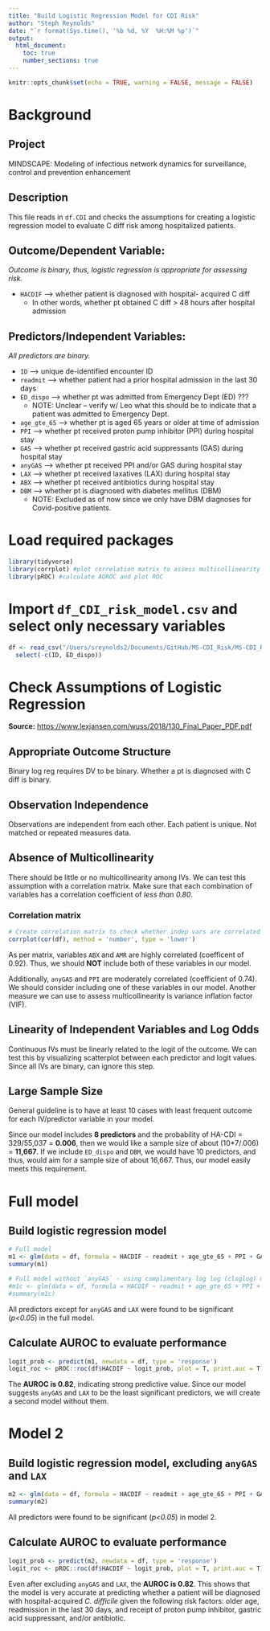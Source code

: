```yaml
---
title: "Build Logistic Regression Model for CDI Risk"
author: "Steph Reynolds"
date: "`r format(Sys.time(), '%b %d, %Y  %H:%M %p')`"
output:
  html_document:
    toc: true
    number_sections: true
---
```


```r
knitr::opts_chunk$set(echo = TRUE, warning = FALSE, message = FALSE)
```

# Background

## Project

MINDSCAPE: Modeling of infectious network dynamics for surveillance, control and prevention enhancement

## Description

This file reads in `df.CDI` and checks the assumptions for creating a logistic regression model to evaluate C diff risk among hospitalized patients.

## Outcome/Dependent Variable:

*Outcome is binary, thus, logistic regression is appropriate for assessing risk.*

-   `HACDIF` --\> whether patient is diagnosed with hospital- acquired C diff
    -   In other words, whether pt obtained C diff \> 48 hours after hospital admission

## Predictors/Independent Variables:

*All predictors are binary.*

-   `ID` --\> unique de-identified encounter ID
-   `readmit` --\> whether patient had a prior hospital admission in the last 30 days
-   `ED_dispo` --\> whether pt was admitted from Emergency Dept (ED) ???
    -   NOTE: Unclear -- verify w/ Leo what this should be to indicate that a patient was admitted to Emergency Dept.
-   `age_gte_65` --\> whether pt is aged 65 years or older at time of admission
-   `PPI` --\> whether pt received proton pump inhibitor (PPI) during hospital stay
-   `GAS` --\> whether pt received gastric acid suppressants (GAS) during hospital stay
-   `anyGAS` --\> whether pt received PPI and/or GAS during hospital stay
-   `LAX` --\> whether pt received laxatives (LAX) during hospital stay
-   `ABX` --\> whether pt received antibiotics during hospital stay
-   `DBM` --\> whether pt is diagnosed with diabetes mellitus (DBM)
    -   NOTE: Excluded as of now since we only have DBM diagnoses for Covid-positive patients.

# Load required packages

```r
library(tidyverse)
library(corrplot) #plot correlation matrix to assess multicollinearity of IVs 
library(pROC) #calculate AUROC and plot ROC
```

# Import `df_CDI_risk_model.csv` and select only necessary variables

```r
df <- read_csv("/Users/sreynolds2/Documents/GitHub/MS-CDI_Risk/MS-CDI_Risk/data/clean/df_CDI_risk_model.csv") %>% 
  select(-c(ID, ED_dispo))
```

# Check Assumptions of Logistic Regression

**Source:** <https://www.lexjansen.com/wuss/2018/130_Final_Paper_PDF.pdf>

## Appropriate Outcome Structure

Binary log reg requires DV to be binary. Whether a pt is diagnosed with C diff is binary.

## Observation Independence

Observations are independent from each other. Each patient is unique. Not matched or repeated measures data.

## Absence of Multicollinearity

There should be little or no multicollinearity among IVs. We can test this assumption with a correlation matrix. Make sure that each combination of variables has a correlation coefficient of *less than 0.80*.

### Correlation matrix

```r
# Create correlation matrix to check whether indep vars are correlated with each other
corrplot(cor(df), method = 'number', type = 'lower') 
```

As per matrix, variables `ABX` and `AMR` are highly correlated (coefficent of 0.92). Thus, we should **NOT** include both of these variables in our model.

Additionally, `anyGAS` and `PPI` are moderately correlated (coefficient of 0.74). We should consider including one of these variables in our model. Another measure we can use to assess multicollinearity is variance inflation factor (VIF).

## Linearity of Independent Variables and Log Odds

Continuous IVs must be linearly related to the logit of the outcome. We can test this by visualizing scatterplot between each predictor and logit values. Since all IVs are binary, can ignore this step.

## Large Sample Size

General guideline is to have at least 10 cases with least frequent outcome for each IV/predictor variable in your model.

Since our model includes **8 predictors** and the probability of HA-CDI = 329/55,037 = **0.006**, then we would like a sample size of about (10\*7/.006) = **11,667**. If we include `ED_dispo` and `DBM`, we would have 10 predictors, and thus, would aim for a sample size of about 16,667. Thus, our model easily meets this requirement.

# Full model

## Build logistic regression model

```r
# Full model 
m1 <- glm(data = df, formula = HACDIF ~ readmit + age_gte_65 + PPI + GAS + anyGAS + LAX + ABX, family = binomial)
summary(m1)

# Full model without `anyGAS` - using complimentary log log (cloglog) method
#m1c <- glm(data = df, formula = HACDIF ~ readmit + age_gte_65 + PPI + GAS + LAX + ABX, family = binomial(link = "cloglog"))
#summary(m1c)
```

All predictors except for `anyGAS` and `LAX` were found to be significant (*p\<0.05*) in the full model.

## Calculate AUROC to evaluate performance

```r
logit_prob <- predict(m1, newdata = df, type = 'response') 
logit_roc <- pROC::roc(df$HACDIF ~ logit_prob, plot = T, print.auc = T)
```

The **AUROC is 0.82**, indicating strong predictive value. Since our model suggests `anyGAS` and `LAX` to be the least significant predictors, we will create a second model without them.

# Model 2

## Build logistic regression model, excluding `anyGAS` and `LAX`

```r
m2 <- glm(data = df, formula = HACDIF ~ readmit + age_gte_65 + PPI + GAS + ABX, family = binomial)
summary(m2)
```

All predictors were found to be significant (*p\<0.05*) in model 2.

## Calculate AUROC to evaluate performance

```r
logit_prob <- predict(m2, newdata = df, type = 'response') 
logit_roc <- pROC::roc(df$HACDIF ~ logit_prob, plot = T, print.auc = T)
```

Even after excluding `anyGAS` and `LAX`, the **AUROC is 0.82**. This shows that the model is very accurate at predicting whether a patient will be diagnosed with hospital-acquired *C. difficile* given the following risk factors: older age, readmission in the last 30 days, and receipt of proton pump inhibitor, gastric acid suppressant, and/or antibiotic.
